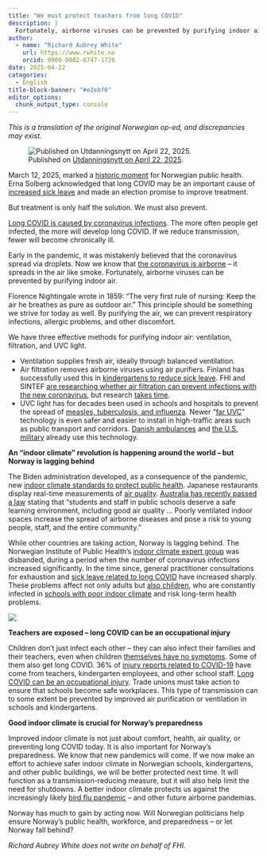 ```yaml
---
title: "We must protect teachers from long COVID"
description: |
  Fortunately, airborne viruses can be prevented by purifying indoor air.
author:
  - name: "Richard Aubrey White"
    url: https://www.rwhite.no
    orcid: 0000-0002-6747-1726
date: 2025-04-22
categories:
  - English
title-block-banner: "#e2ebf0"
editor_options: 
  chunk_output_type: console
---
```


*This is a translation of the original Norwegian op-ed, and discrepancies may exist.*

![Published on [Utdanningsnytt on April 22, 2025](https://www.utdanningsnytt.no/covid-luftfiltrering-luftsmitte/vi-ma-beskytte-laererne-mot-long-covid/438378).](top.png)

March 12, 2025, marked a [historic moment](https://www.nrk.no/buskerud/erna-solberg-vil-at-norge-skal-ta-et-nytt-koronagrep-for-a-takle-_long-covid_-1.17336151) for Norwegian public health. Erna Solberg acknowledged that long COVID may be an important cause of [increased sick leave](https://frifagbevegelse.no/debatt/debatten-om-sykefravar-er-fort-pa-feil-premisser-6.490.1106983.a33706873a) and made an election promise to improve treatment.

But treatment is only half the solution. We must also prevent.

[Long COVID is caused by coronavirus infections](https://www.nrk.no/ytring/covid-er-farligere-enn-du-tror-1.17116008). The more often people get infected, the more will develop long COVID. If we reduce transmission, fewer will become chronically ill.

Early in the pandemic, it was mistakenly believed that the coronavirus spread via droplets. Now we know that [the coronavirus is airborne](https://www.nature.com/articles/s41598-023-47829-8) – it spreads in the air like smoke. Fortunately, airborne viruses can be prevented by purifying indoor air.

Florence Nightingale wrote in 1859: "The very first rule of nursing: Keep the air he breathes as pure as outdoor air." This principle should be something we strive for today as well. By purifying the air, we can prevent respiratory infections, allergic problems, and other discomfort.

We have three effective methods for purifying indoor air: ventilation, filtration, and UVC light.

- Ventilation supplies fresh air, ideally through balanced ventilation.
- Air filtration removes airborne viruses using air purifiers. Finland has successfully used this in [kindergartens to reduce sick leave](https://yle.fi/a/74-20062381). FHI and SINTEF [are researching whether air filtration can prevent infections with the new coronavirus](https://www.fhi.no/sm/luftrenserstudien/), but research [takes time](https://trialsjournal.biomedcentral.com/articles/10.1186/s13063-024-08547-2).
- UVC light has for decades been used in schools and hospitals to prevent the spread of [measles, tuberculosis, and influenza](https://pmc.ncbi.nlm.nih.gov/articles/PMC2789813/). Newer "[far UVC](https://www.nature.com/articles/s41598-022-08462-z)" technology is even safer and easier to install in high-traffic areas such as public transport and corridors. [Danish ambulances](https://uvmedico.com/news/uv-medico-falck-elevating-ambulance-safety-with-uv222-technology) and [the U.S. military](https://www.defense.gov/News/Feature-Stories/Story/Article/2309289/air-guard-wing-receives-dods-first-uv-light-disinfectant-system/) already use this technology.

**An "indoor climate" revolution is happening around the world – but Norway is lagging behind**

The Biden administration developed, as a consequence of the pandemic, new [indoor climate standards to protect public health](https://www.ashrae.org/about/news/2023/ashrae-approves-groundbreaking-standard-to-reduce-the-risk-of-disease-transmission-in-indoor-spaces). Japanese restaurants display real-time measurements of [air quality](https://x.com/ToshiAkima/status/1488150477993025542). [Australia has recently passed a law](https://www.parliament.nsw.gov.au/Hansard/Pages/HansardResult.aspx#/docid/HANSARD-1820781676-98120/link/2300) stating that "students and staff in public schools deserve a safe learning environment, including good air quality … Poorly ventilated indoor spaces increase the spread of airborne diseases and pose a risk to young people, staff, and the entire community."

While other countries are taking action, Norway is lagging behind. The Norwegian Institute of Public Health's [indoor climate expert group](https://www.dagensmedisin.no/fhi-folkehelseinstituttet-inneklima/fhi-kutter-inneklima-fagmiljo/531987) was disbanded, during a period when the number of coronavirus infections increased significantly. In the time since, general practitioner consultations for exhaustion and [sick leave related to long COVID](https://archpublichealth.biomedcentral.com/articles/10.1186/s13690-024-01411-4) have increased sharply. These problems affect not only adults but [also children](https://publications.aap.org/pediatrics/article/153/3/e2023062570/196606/Postacute-Sequelae-of-SARS-CoV-2-in-Children?autologincheck=redirected), who are constantly infected in [schools with poor indoor climate](https://www.nrk.no/vestland/230.000-norske-elevar-i-klasserom-med-darleg-luft-1.15993604) and risk long-term health problems.

![](figure_1.webp)

**Teachers are exposed – long COVID can be an occupational injury**

Children don't just infect each other – they can also infect their families and their teachers, even when children [themselves have no symptoms](https://academic.oup.com/cid/article/78/6/1522/7634443). Some of them also get long COVID. 36% of [injury reports related to COVID-19](https://www.nav.no/no/nav-og-samfunn/statistikk/flere-statistikkomrader/relatert-informasjon/mottatte-skademeldinger-knyttet-til-covid-19) have come from teachers, kindergarten employees, and other school staff. [Long COVID can be an occupational injury](https://www.utdanningsnytt.no/corona-inneklima-korona/sykdommen-som-ikke-gikk-over/434365). Trade unions must take action to ensure that schools become safe workplaces. This type of transmission can to some extent be prevented by improved air purification or ventilation in schools and kindergartens.

**Good indoor climate is crucial for Norway's preparedness**

Improved indoor climate is not just about comfort, health, air quality, or preventing long COVID today. It is also important for Norway's preparedness. We know that new pandemics will come. If we now make an effort to achieve safer indoor climate in Norwegian schools, kindergartens, and other public buildings, we will be better protected next time. It will function as a transmission-reducing measure, but it will also help limit the need for shutdowns. A better indoor climate protects us against the increasingly likely [bird flu pandemic](https://www.vg.no/nyheter/i/nybJrB/fugleinfluensa-norge-har-sikret-seg-vaksineavtale) – and other future airborne pandemias.

Norway has much to gain by acting now. Will Norwegian politicians help ensure Norway's public health, workforce, and preparedness – or let Norway fall behind?

*Richard Aubrey White does not write on behalf of FHI.*